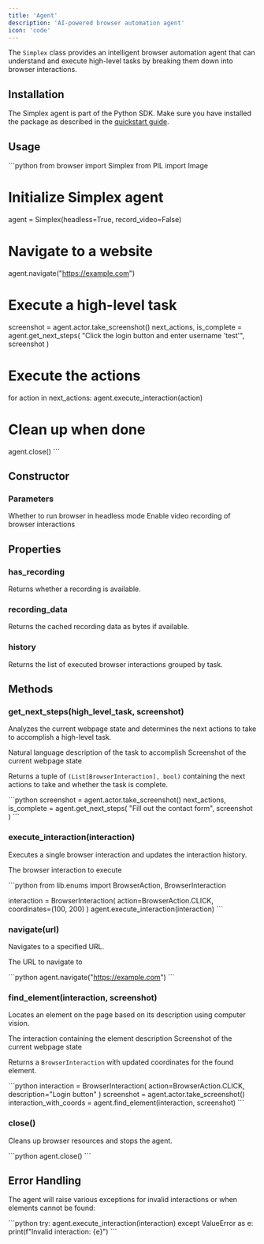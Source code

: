 ```yaml
---
title: 'Agent'
description: 'AI-powered browser automation agent'
icon: 'code'
---
```


The `Simplex` class provides an intelligent browser automation agent that can understand and execute high-level tasks by breaking them down into browser interactions.

## Installation

The Simplex agent is part of the Python SDK. Make sure you have installed the package as described in the [quickstart guide](/quickstart).

## Usage

\```python
from browser import Simplex
from PIL import Image

# Initialize Simplex agent
agent = Simplex(headless=True, record_video=False)

# Navigate to a website
agent.navigate("https://example.com")

# Execute a high-level task
screenshot = agent.actor.take_screenshot()
next_actions, is_complete = agent.get_next_steps(
    "Click the login button and enter username 'test'", 
    screenshot
)

# Execute the actions
for action in next_actions:
    agent.execute_interaction(action)

# Clean up when done
agent.close()
\```

## Constructor

### Parameters

<ParamField path="headless" type="boolean" default="True">
  Whether to run browser in headless mode
</ParamField>

<ParamField path="record_video" type="boolean" default="False">
  Enable video recording of browser interactions
</ParamField>

## Properties

### has_recording

Returns whether a recording is available.

### recording_data

Returns the cached recording data as bytes if available.

### history

Returns the list of executed browser interactions grouped by task.

## Methods

### get_next_steps(high_level_task, screenshot)

Analyzes the current webpage state and determines the next actions to take to accomplish a high-level task.

<ParamField path="high_level_task" type="string" required>
  Natural language description of the task to accomplish
</ParamField>

<ParamField path="screenshot" type="PIL.Image" required>
  Screenshot of the current webpage state
</ParamField>

Returns a tuple of `(List[BrowserInteraction], bool)` containing the next actions to take and whether the task is complete.

\```python
screenshot = agent.actor.take_screenshot()
next_actions, is_complete = agent.get_next_steps(
    "Fill out the contact form", 
    screenshot
)
\```

### execute_interaction(interaction)

Executes a single browser interaction and updates the interaction history.

<ParamField path="interaction" type="BrowserInteraction" required>
  The browser interaction to execute
</ParamField>

\```python
from lib.enums import BrowserAction, BrowserInteraction

interaction = BrowserInteraction(
    action=BrowserAction.CLICK,
    coordinates=(100, 200)
)
agent.execute_interaction(interaction)
\```

### navigate(url)

Navigates to a specified URL.

<ParamField path="url" type="string" required>
  The URL to navigate to
</ParamField>

\```python
agent.navigate("https://example.com")
\```

### find_element(interaction, screenshot)

Locates an element on the page based on its description using computer vision.

<ParamField path="interaction" type="BrowserInteraction" required>
  The interaction containing the element description
</ParamField>

<ParamField path="screenshot" type="PIL.Image" required>
  Screenshot of the current webpage state
</ParamField>

Returns a `BrowserInteraction` with updated coordinates for the found element.

\```python
interaction = BrowserInteraction(
    action=BrowserAction.CLICK,
    description="Login button"
)
screenshot = agent.actor.take_screenshot()
interaction_with_coords = agent.find_element(interaction, screenshot)
\```

### close()

Cleans up browser resources and stops the agent.

\```python
agent.close()
\```

## Error Handling

The agent will raise various exceptions for invalid interactions or when elements cannot be found:

\```python
try:
    agent.execute_interaction(interaction)
except ValueError as e:
    print(f"Invalid interaction: {e}")
\```
